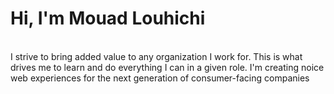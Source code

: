 # Hi, I'm Mouad Louhichi

<br/>
I strive to bring added value to any organization I work for. This is what drives me to learn and do everything I can in a given role.
I'm creating noice web experiences for the next generation of consumer-facing companies
